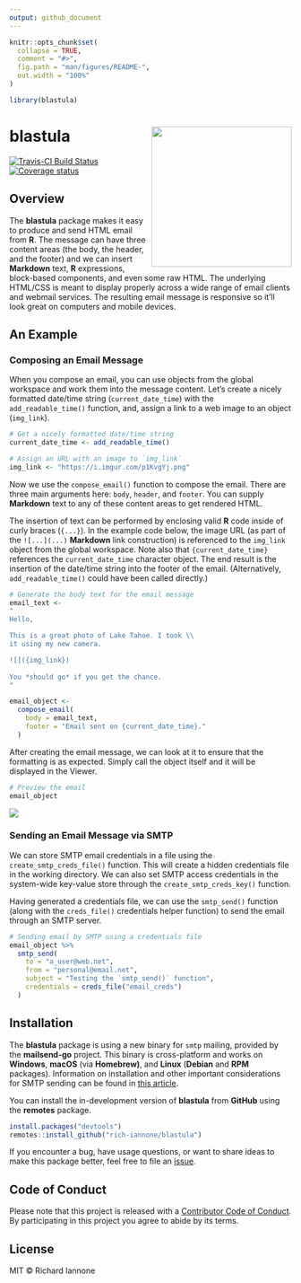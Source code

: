 ```yaml
---
output: github_document
---
```


<!-- README.md is generated from README.Rmd. Please edit that file -->

```r
knitr::opts_chunk$set(
  collapse = TRUE,
  comment = "#>",
  fig.path = "man/figures/README-",
  out.width = "100%"
)
```

```r
library(blastula)
```

# blastula <a href="https://rich-iannone.github.io/blastula/"><img src="man/figures/logo.svg" align="right" height="250px" /></a>

<!-- badges: start -->
[![Travis-CI Build Status](https://travis-ci.org/rich-iannone/blastula.svg?branch=master)](https://travis-ci.org/rich-iannone/blastula)
[![Coverage status](https://codecov.io/gh/rich-iannone/blastula/branch/master/graph/badge.svg)](https://codecov.io/github/rich-iannone/blastula?branch=master)
<!-- badges: end -->

## Overview

The **blastula** package makes it easy to produce and send HTML email from **R**. The message can have three content areas (the body, the header, and the footer) and we can insert **Markdown** text, **R** expressions, block-based components, and even some raw HTML. The underlying HTML/CSS is meant to display properly across a wide range of email clients and webmail services. The resulting email message is responsive so it'll look great on computers and mobile devices.

## An Example

### Composing an Email Message

When you compose an email, you can use objects from the global workspace and work them into the message content. Let's create a nicely formatted date/time string (`current_date_time`) with the `add_readable_time()` function, and, assign a link to a web image to an object (`img_link`).

```r
# Get a nicely formatted date/time string
current_date_time <- add_readable_time()

# Assign an URL with an image to `img_link`
img_link <- "https://i.imgur.com/p1KvgYj.png"
```

Now we use the `compose_email()` function to compose the email. There are three main arguments here: `body`, `header`, and `footer`. You can supply **Markdown** text to any of these content areas to get rendered HTML.

The insertion of text can be performed by enclosing valid **R** code inside of curly braces (`{...}`). In the example code below, the image URL (as part of the `![...](...)` **Markdown** link construction) is referenced to the `img_link` object from the global workspace. Note also that `{current_date_time}` references the `current_date_time` character object. The end result is the insertion of the date/time string into the footer of the email. (Alternatively, `add_readable_time()` could have been called directly.)

```r
# Generate the body text for the email message
email_text <- 
"
Hello,

This is a great photo of Lake Tahoe. I took \\
it using my new camera.

![]({img_link})
      
You *should go* if you get the chance.
"

email_object <-
  compose_email(
    body = email_text,
    footer = "Email sent on {current_date_time}."
  )
```

After creating the email message, we can look at it to ensure that the formatting is as expected. Simply call the object itself and it will be displayed in the Viewer.

```r
# Preview the email
email_object
```

<img src="man/figures/rstudio_preview_email.png">

### Sending an Email Message via SMTP

We can store SMTP email credentials in a file using the `create_smtp_creds_file()` function. This will create a hidden credentials file in the working directory. We can also set SMTP access credentials in the system-wide key-value store through the `create_smtp_creds_key()` function.

Having generated a credentials file, we can use the `smtp_send()` function (along with the `creds_file()` credentials helper function) to send the email through an SMTP server.

```r
# Sending email by SMTP using a credentials file
email_object %>%
  smtp_send(
    to = "a_user@web.net",
    from = "personal@email.net",
    subject = "Testing the `smtp_send()` function",
    credentials = creds_file("email_creds")
  )
```

## Installation

The **blastula** package is using a new binary for `smtp` mailing, provided by the **mailsend-go** project. This binary is cross-platform and works on **Windows**, **macOS** (via **Homebrew)**, and **Linux** (**Debian** and **RPM** packages). Information on installation and other important considerations for SMTP sending can be found in [this article](https://rich-iannone.github.io/blastula/articles/sending_using_smtp.html).

You can install the in-development version of **blastula** from **GitHub** using the **remotes** package.

```r
install.packages("devtools")
remotes::install_github("rich-iannone/blastula")
```

If you encounter a bug, have usage questions, or want to share ideas to make this package better, feel free to file an [issue](https://github.com/rich-iannone/blastula/issues).

## Code of Conduct

Please note that this project is released with a [Contributor Code of Conduct](CODE_OF_CONDUCT.md). By participating in this project you agree to abide by its terms.

## License

MIT &copy; Richard Iannone
